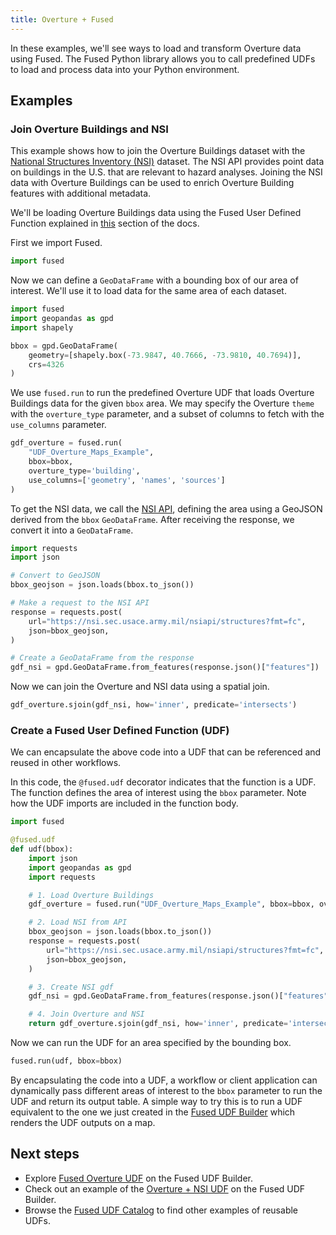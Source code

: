 ```yaml
---
title: Overture + Fused
---
```


In these examples, we'll see ways to load and transform Overture data using Fused. The Fused Python library allows you to call predefined UDFs to load and process data into your Python environment.

## Examples

### Join Overture Buildings and NSI

This example shows how to join the Overture Buildings dataset with the [National Structures Inventory (NSI)](https://www.hec.usace.army.mil/confluence/nsi/technicalreferences/latest/technical-documentation) dataset. The NSI API provides point data on buildings in the U.S. that are relevant to hazard analyses. Joining the NSI data with Overture Buildings can be used to enrich Overture Building features with additional metadata.

We'll be loading Overture Buildings data using the Fused User Defined Function explained in [this](/getting-data/data-mirrors/fused) section of the docs.

First we import Fused.

```python
import fused
```

Now we can define a `GeoDataFrame` with a bounding box of our area of interest. We'll use it to load data for the same area of each dataset.

```python
import fused
import geopandas as gpd
import shapely

bbox = gpd.GeoDataFrame(
    geometry=[shapely.box(-73.9847, 40.7666, -73.9810, 40.7694)],
    crs=4326
)
```

We use `fused.run` to run the predefined Overture UDF that loads Overture Buildings data for the given `bbox` area. We may specify the Overture `theme` with the `overture_type` parameter, and a subset of columns to fetch with the `use_columns` parameter.

```python
gdf_overture = fused.run(
    "UDF_Overture_Maps_Example",
    bbox=bbox,
    overture_type='building',
    use_columns=['geometry', 'names', 'sources']
)
```

To get the NSI data, we call the [NSI API](https://www.hec.usace.army.mil/confluence/nsi/technicalreferences/latest/api-reference-guide), defining the area using a GeoJSON derived from the `bbox` `GeoDataFrame`. After receiving the response, we convert it into a `GeoDataFrame`.

```python
import requests
import json

# Convert to GeoJSON
bbox_geojson = json.loads(bbox.to_json())

# Make a request to the NSI API
response = requests.post(
    url="https://nsi.sec.usace.army.mil/nsiapi/structures?fmt=fc",
    json=bbox_geojson,
)

# Create a GeoDataFrame from the response
gdf_nsi = gpd.GeoDataFrame.from_features(response.json()["features"])
```

Now we can join the Overture and NSI data using a spatial join.

```python
gdf_overture.sjoin(gdf_nsi, how='inner', predicate='intersects')
```

### Create a Fused User Defined Function (UDF)

We can encapsulate the above code into a UDF that can be referenced and reused in other workflows.

In this code, the `@fused.udf` decorator indicates that the function is a UDF. The function defines the area of interest using the `bbox` parameter. Note how the UDF imports are included in the function body.

```python
import fused

@fused.udf
def udf(bbox):
    import json
    import geopandas as gpd
    import requests

    # 1. Load Overture Buildings
    gdf_overture = fused.run("UDF_Overture_Maps_Example", bbox=bbox, overture_type='building')

    # 2. Load NSI from API
    bbox_geojson = json.loads(bbox.to_json())
    response = requests.post(
        url="https://nsi.sec.usace.army.mil/nsiapi/structures?fmt=fc",
        json=bbox_geojson,
    )

    # 3. Create NSI gdf
    gdf_nsi = gpd.GeoDataFrame.from_features(response.json()["features"])

    # 4. Join Overture and NSI
    return gdf_overture.sjoin(gdf_nsi, how='inner', predicate='intersects')
```

Now we can run the UDF for an area specified by the bounding box.

```python
fused.run(udf, bbox=bbox)
```

By encapsulating the code into a UDF, a workflow or client application can dynamically pass different areas of interest to the `bbox` parameter to run the UDF and return its output table. A simple way to try this is to run a UDF equivalent to the one we just created in the [Fused UDF Builder](https://www.fused.io/workbench/catalog/Overture_Nsi-dd89972c-ce30-4544-ba0f-81fc09f5bbef) which renders the UDF outputs on a map.

## Next steps

- Explore [Fused Overture UDF](https://www.fused.io/workbench/catalog/Overture_Maps_Example-64071fb8-2c96-4015-adb9-596c3bac6787) on the Fused UDF Builder.
- Check out an example of the [Overture + NSI UDF](https://www.fused.io/workbench/catalog/Overture_Nsi-dd89972c-ce30-4544-ba0f-81fc09f5bbef) on the Fused UDF Builder.
- Browse the [Fused UDF Catalog](https://www.fused.io/workbench/catalog) to find other examples of reusable UDFs.
